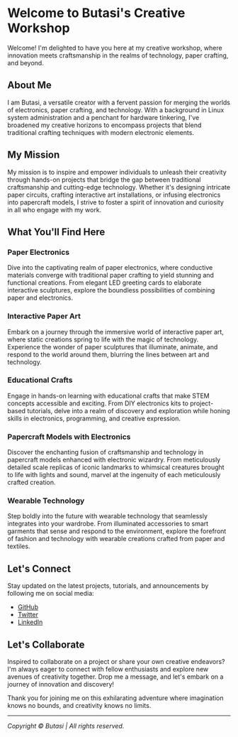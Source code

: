 # Welcome to Butasi's Creative Workshop

Welcome! I'm delighted to have you here at my creative workshop, where innovation meets craftsmanship in the realms of technology, paper crafting, and beyond.

## About Me

I am Butasi, a versatile creator with a fervent passion for merging the worlds of electronics, paper crafting, and technology. With a background in Linux system administration and a penchant for hardware tinkering, I've broadened my creative horizons to encompass projects that blend traditional crafting techniques with modern electronic elements.

## My Mission

My mission is to inspire and empower individuals to unleash their creativity through hands-on projects that bridge the gap between traditional craftsmanship and cutting-edge technology. Whether it's designing intricate paper circuits, crafting interactive art installations, or infusing electronics into papercraft models, I strive to foster a spirit of innovation and curiosity in all who engage with my work.

## What You'll Find Here

### Paper Electronics

Dive into the captivating realm of paper electronics, where conductive materials converge with traditional paper crafting to yield stunning and functional creations. From elegant LED greeting cards to elaborate interactive sculptures, explore the boundless possibilities of combining paper and electronics.

### Interactive Paper Art

Embark on a journey through the immersive world of interactive paper art, where static creations spring to life with the magic of technology. Experience the wonder of paper sculptures that illuminate, animate, and respond to the world around them, blurring the lines between art and technology.

### Educational Crafts

Engage in hands-on learning with educational crafts that make STEM concepts accessible and exciting. From DIY electronics kits to project-based tutorials, delve into a realm of discovery and exploration while honing skills in electronics, programming, and creative expression.

### Papercraft Models with Electronics

Discover the enchanting fusion of craftsmanship and technology in papercraft models enhanced with electronic wizardry. From meticulously detailed scale replicas of iconic landmarks to whimsical creatures brought to life with lights and sound, marvel at the ingenuity of each meticulously crafted creation.

### Wearable Technology

Step boldly into the future with wearable technology that seamlessly integrates into your wardrobe. From illuminated accessories to smart garments that sense and respond to the environment, explore the forefront of fashion and technology with wearable creations crafted from paper and textiles.

## Let's Connect

Stay updated on the latest projects, tutorials, and announcements by following me on social media:

- [GitHub](https://github.com/YourGitHub)
- [Twitter](https://twitter.com/YourTwitter)
- [LinkedIn](https://linkedin.com/in/YourLinkedIn)

## Let's Collaborate

Inspired to collaborate on a project or share your own creative endeavors? I'm always eager to connect with fellow enthusiasts and explore new avenues of creativity together. Drop me a message, and let's embark on a journey of innovation and discovery!

Thank you for joining me on this exhilarating adventure where imagination knows no bounds, and creativity knows no limits.

---
*Copyright © Butasi | All rights reserved.*
